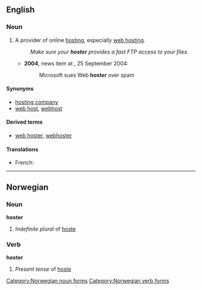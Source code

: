 ==English==

===Noun===
{{en-noun}}

# {{context|computing|Internet|neologism|lang=en}} A provider of online [[hosting]], especially [[web hosting]].
#: ''Make sure your '''hoster''' provides a fast FTP access to your files.''
#* '''2004''', {{w|Reuters}} news item at ''{{w|CNet News}}'', 25 September 2004:<!-- http://news.cnet.com/2100-1030_3-5380485.html -->
#*: Microsoft sues Web '''hoster''' over spam

====Synonyms====
* [[hosting company]]
* [[web host]], [[webhost]]

====Derived terms====
* [[web hoster]], [[webhoster]]

====Translations====
{{trans-top|provider of online hosting}}
* French: {{t+|fr|hébergeur|m}}
{{trans-mid}}
{{trans-bottom}}

-----

==Norwegian==

===Noun===
'''hoster'''

# ''Indefinite plural'' of [[hoste#Norwegian|hoste]]

===Verb===
'''hoster'''

# ''Present tense'' of [[hoste#Norwegian|hoste]]

[[Category:Norwegian noun forms]]
[[Category:Norwegian verb forms]]
